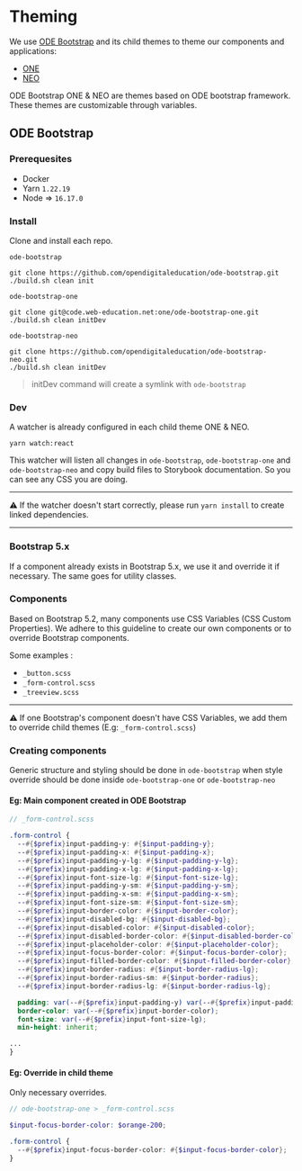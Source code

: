 <Meta title="Introduction/Theming" />

# Theming

We use [ODE Bootstrap](https://github.com/opendigitaleducation/ode-bootstrap) and its child themes to theme our components and applications:

- [ONE](https://code.web-education.net/one/ode-bootstrap-one)
- [NEO](https://github.com/opendigitaleducation/ode-bootstrap-neo)

ODE Bootstrap ONE & NEO are themes based on ODE bootstrap framework. These themes are customizable through variables.

## ODE Bootstrap

### Prerequesites

- Docker
- Yarn `1.22.19`
- Node => `16.17.0`

### Install

Clone and install each repo.

`ode-bootstrap`

```
git clone https://github.com/opendigitaleducation/ode-bootstrap.git
./build.sh clean init
```

`ode-bootstrap-one`

```
git clone git@code.web-education.net:one/ode-bootstrap-one.git
./build.sh clean initDev
```

`ode-bootstrap-neo`

```
git clone https://github.com/opendigitaleducation/ode-bootstrap-neo.git
./build.sh clean initDev
```

> initDev command will create a symlink with `ode-bootstrap`

### Dev

A watcher is already configured in each child theme ONE & NEO.

```
yarn watch:react
```

This watcher will listen all changes in `ode-bootstrap`, `ode-bootstrap-one` and `ode-bootstrap-neo` and copy build files to Storybook documentation. So you can see any CSS you are doing.

---

⚠️ If the watcher doesn't start correctly, please run `yarn install` to create linked dependencies.

---

### Bootstrap 5.x

If a component already exists in Bootstrap 5.x, we use it and override it if necessary. The same goes for utility classes.

### Components

Based on Bootstrap 5.2, many components use CSS Variables (CSS Custom Properties). We adhere to this guideline to create our own components or to override Bootstrap components.

Some examples :

- `_button.scss`
- `_form-control.scss`
- `_treeview.scss`

---

⚠️ If one Bootstrap's component doesn't have CSS Variables, we add them to override child themes (E.g: `_form-control.scss`)

### Creating components

Generic structure and styling should be done in `ode-bootstrap` when style override should be done inside `ode-bootstrap-one` or `ode-bootstrap-neo`

#### Eg: Main component created in ODE Bootstrap

```scss
// _form-control.scss

.form-control {
  --#{$prefix}input-padding-y: #{$input-padding-y};
  --#{$prefix}input-padding-x: #{$input-padding-x};
  --#{$prefix}input-padding-y-lg: #{$input-padding-y-lg};
  --#{$prefix}input-padding-x-lg: #{$input-padding-x-lg};
  --#{$prefix}input-font-size-lg: #{$input-font-size-lg};
  --#{$prefix}input-padding-y-sm: #{$input-padding-y-sm};
  --#{$prefix}input-padding-x-sm: #{$input-padding-x-sm};
  --#{$prefix}input-font-size-sm: #{$input-font-size-sm};
  --#{$prefix}input-border-color: #{$input-border-color};
  --#{$prefix}input-disabled-bg: #{$input-disabled-bg};
  --#{$prefix}input-disabled-color: #{$input-disabled-color};
  --#{$prefix}input-disabled-border-color: #{$input-disabled-border-color};
  --#{$prefix}input-placeholder-color: #{$input-placeholder-color};
  --#{$prefix}input-focus-border-color: #{$input-focus-border-color};
  --#{$prefix}input-filled-border-color: #{$input-filled-border-color};
  --#{$prefix}input-border-radius: #{$input-border-radius-lg};
  --#{$prefix}input-border-radius-sm: #{$input-border-radius};
  --#{$prefix}input-border-radius-lg: #{$input-border-radius-lg};

  padding: var(--#{$prefix}input-padding-y) var(--#{$prefix}input-padding-x);
  border-color: var(--#{$prefix}input-border-color);
  font-size: var(--#{$prefix}input-font-size-lg);
  min-height: inherit;

...
}
```

#### Eg: Override in child theme

Only necessary overrides.

```scss
// ode-bootstrap-one > _form-control.scss

$input-focus-border-color: $orange-200;

.form-control {
  --#{$prefix}input-focus-border-color: #{$input-focus-border-color};
}
```
